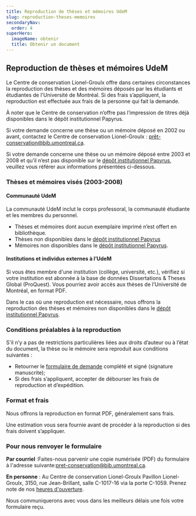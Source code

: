 ```yaml
---
title: Reproduction de thèses et mémoires UdeM
slug: reproduction-theses-memoires
secondaryNav:
  order: 4
superHero:
  imageName: obtenir
  title: Obtenir un document
---
```


## Reproduction de thèses et mémoires UdeM
Le Centre de conservation Lionel-Groulx offre dans certaines circonstances la reproduction des thèses et des mémoires déposés par les étudiants et étudiantes de l'Université de Montréal. Si des frais s’appliquent, la reproduction est effectuée aux frais de la personne qui fait la demande.

À noter que le Centre de conservation n’offre pas l’impression de titres déjà disponibles dans le dépôt institutionnel Papyrus.

Si votre demande concerne une thèse ou un mémoire déposé en 2002 ou avant, contactez le Centre de conservation Lionel-Groulx : [prêt-conservation@bib.umontreal.ca](mailto:prêt-conservation@bib.umontreal.ca).

Si votre demande concerne une thèse ou un mémoire déposé entre 2003 et 2008 et qu’il n’est pas disponible sur le [dépôt institutionnel Papyrus](https://papyrus.bib.umontreal.ca/xmlui/), veuillez vous référer aux informations présentées ci-dessous.

### Thèses et mémoires visés (2003-2008)

#### Communauté UdeM
La communauté UdeM inclut le corps professoral, la communauté étudiante et les membres du personnel.
- Thèses et mémoires dont aucun exemplaire imprimé n’est offert en bibliothèque.
- Thèses non disponibles dans le [dépôt institutionnel Papyrus](https://papyrus.bib.umontreal.ca/xmlui/)
- Mémoires non disponibles dans le [dépôt institutionnel Papyrus](https://papyrus.bib.umontreal.ca/xmlui/).

#### Institutions et individus externes à l’UdeM

Si vous êtes membre d'une institution (collège, université, etc.), vérifiez si votre institution est abonnée à la base de données Dissertations & Theses Global (ProQuest). Vous pourriez avoir accès aux thèses de l’Université de Montréal, en format PDF. 

Dans le cas où une reproduction est nécessaire, nous offrons la reproduction des thèses et mémoires non disponibles dans le [dépôt institutionnel Papyrus](https://papyrus.bib.umontreal.ca/xmlui/). 

### Conditions préalables à la reproduction

S'il n’y a pas de restrictions particulières liées aux droits d’auteur ou à l’état du document, la thèse ou le mémoire sera reproduit aux conditions suivantes :
- Retourner le [formulaire de demande](../theses-memoires-demande-reproduction.pdf) complété et signé (signature manuscrite);
- Si des frais s’appliquent, accepter de débourser les frais de reproduction et d’expédition.

### Format et frais

Nous offrons la reproduction en format PDF, généralement sans frais. 

Une estimation vous sera fournie avant de procéder à la reproduction si des frais doivent s’appliquer.

### Pour nous renvoyer le formulaire

**Par courriel** :Faites-nous parvenir une copie numérisée (PDF) du formulaire à l'adresse suivante:[pret-conservation@bib.umontreal.ca](mailto:pret-conservation@bib.umontreal.ca).

**En personne** :
Au Centre de conservation Lionel-Groulx
Pavillon Lionel-Groulx, 3150, rue Jean-Brillant, salle C-1017-16 via la porte C-1059.
Prenez note de nos [heures d'ouverture](https://bib.umontreal.ca/horaires#centre-de-conservation-lionel-groulx).

Nous communiquerons avec vous dans les meilleurs délais une fois votre formulaire reçu.

